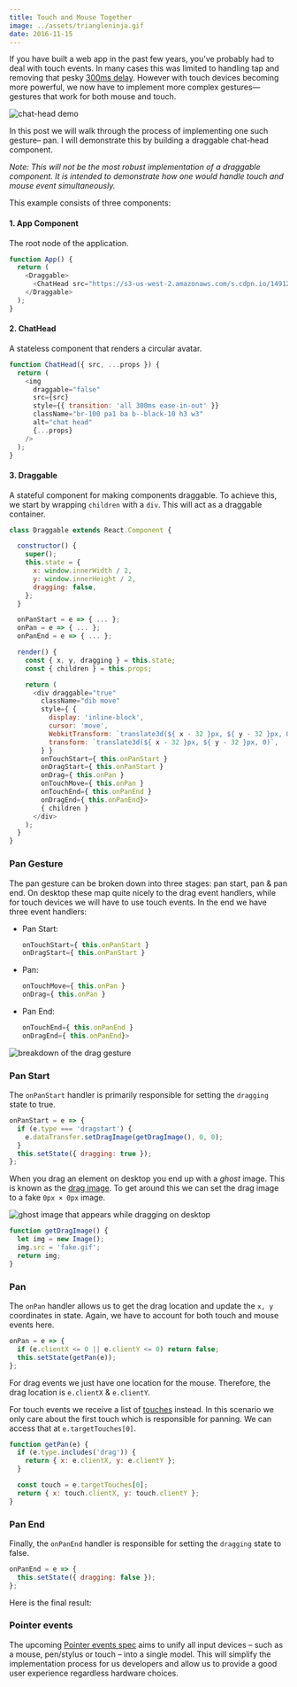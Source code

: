 ```yaml
---
title: Touch and Mouse Together
image: ../assets/triangleninja.gif
date: 2016-11-15
---
```


If you have built a web app in the past few years, you've probably had to deal with touch events. In many cases this was limited to handling tap and removing that pesky [300ms delay](https://developers.google.com/web/updates/2013/12/300ms-tap-delay-gone-away). However with touch devices becoming more powerful, we now have to implement more complex gestures— gestures that work for both mouse and touch.

<img alt="chat-head demo" src="../assets/chat-head-demo.gif" />

In this post we will walk through the process of implementing one such gesture– pan. I will demonstrate this by building a draggable chat-head component.

_Note: This will not be the most robust implementation of a draggable component. It is intended to demonstrate how one would handle touch and mouse event simultaneously._

This example consists of three components:

#### 1. App Component

The root node of the application.

```js
function App() {
  return (
    <Draggable>
      <ChatHead src="https://s3-us-west-2.amazonaws.com/s.cdpn.io/149125/profile.jpg" />
    </Draggable>
  );
}
```

#### 2. ChatHead

A stateless component that renders a circular avatar.

```js
function ChatHead({ src, ...props }) {
  return (
    <img
      draggable="false"
      src={src}
      style={{ transition: 'all 300ms ease-in-out' }}
      className="br-100 pa1 ba b--black-10 h3 w3"
      alt="chat head"
      {...props}
    />
  );
}
```

#### 3. Draggable

A stateful component for making components draggable. To achieve this, we start by wrapping `children` with a `div`. This will act as a draggable container.

```js
class Draggable extends React.Component {

  constructor() {
    super();
    this.state = {
      x: window.innerWidth / 2,
      y: window.innerHeight / 2,
      dragging: false,
    };
  }

  onPanStart = e => { ... };
  onPan = e => { ... };
  onPanEnd = e => { ... };

  render() {
    const { x, y, dragging } = this.state;
    const { children } = this.props;

    return (
      <div draggable="true"
        className="dib move"
        style={ {
          display: 'inline-block',
          cursor: 'move',
          WebkitTransform: `translate3d(${ x - 32 }px, ${ y - 32 }px, 0)`,
          transform: `translate3d(${ x - 32 }px, ${ y - 32 }px, 0)`,
        } }
        onTouchStart={ this.onPanStart }
        onDragStart={ this.onPanStart }
        onDrag={ this.onPan }
        onTouchMove={ this.onPan }
        onTouchEnd={ this.onPanEnd }
        onDragEnd={ this.onPanEnd}>
        { children }
      </div>
    );
  }
}
```

### Pan Gesture

The pan gesture can be broken down into three stages: pan start, pan & pan end. On desktop these map quite nicely to the drag event handlers, while for touch devices we will have to use touch events. In the end we have three event handlers:

- Pan Start:

  ```js
  onTouchStart={ this.onPanStart }
  onDragStart={ this.onPanStart }
  ```

- Pan:

  ```js
  onTouchMove={ this.onPan }
  onDrag={ this.onPan }
  ```

- Pan End:
  ```js
  onTouchEnd={ this.onPanEnd }
  onDragEnd={ this.onPanEnd}>
  ```

<img alt="breakdown of the drag gesture" src="../assets/drag.gif" />

### Pan Start

The `onPanStart` handler is primarily responsible for setting the `dragging` state to true.

```js
onPanStart = e => {
  if (e.type === 'dragstart') {
    e.dataTransfer.setDragImage(getDragImage(), 0, 0);
  }
  this.setState({ dragging: true });
};
```

When you drag an element on desktop you end up with a _ghost_ image. This is known as the [drag image](https://developer.mozilla.org/en-US/docs/Web/Guide/HTML/Drag_operations#dragfeedback). To get around this we can set the drag image to a fake `0px × 0px` image.

<img
  alt="ghost image that appears while dragging on desktop"
  src="../assets/ghost.gif"
/>

```js
function getDragImage() {
  let img = new Image();
  img.src = 'fake.gif';
  return img;
}
```

### Pan

The `onPan` handler allows us to get the drag location and update the `x, y` coordinates in state. Again, we have to account for both touch and mouse events here.

```js
onPan = e => {
  if (e.clientX <= 0 || e.clientY <= 0) return false;
  this.setState(getPan(e));
};
```

For drag events we just have one location for the mouse. Therefore, the drag location is `e.clientX` & `e.clientY`.

For touch events we receive a list of [touches](https://developer.mozilla.org/en-US/docs/Web/API/TouchEvent/touches) instead. In this scenario we only care about the first touch which is responsible for panning. We can access that at `e.targetTouches[0]`.

```js
function getPan(e) {
  if (e.type.includes('drag')) {
    return { x: e.clientX, y: e.clientY };
  }

  const touch = e.targetTouches[0];
  return { x: touch.clientX, y: touch.clientY };
}
```

### Pan End

Finally, the `onPanEnd` handler is responsible for setting the `dragging` state to false.

```js
onPanEnd = e => {
  this.setState({ dragging: false });
};
```

Here is the final result:

<CodePen
  hash="BLYOLW"
  title="React Draggable Chat Head"
  height="400"
  defaultTab="result"
/>

### Pointer events

The upcoming [Pointer events spec](https://www.w3.org/TR/pointerevents) aims to unify all input devices – such as a mouse, pen/stylus or touch – into a single model. This will simplify the implementation process for us developers and allow us to provide a good user experience regardless hardware choices.
